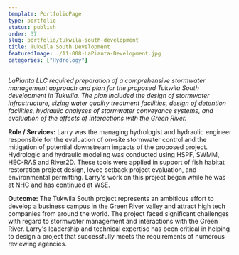 ```yaml
---
template: PortfolioPage
type: portfolio
status: publish
order: 37
slug: portfolio/tukwila-south-development
title: Tukwila South Development
featuredImage: ./11-008-LaPianta-Development.jpg
categories: ["Hydrology"]
---
```


_LaPianta LLC required preparation of a comprehensive stormwater management approach and plan for the proposed Tukwila South development in Tukwila. The plan included the design of stormwater infrastructure, sizing water quality treatment facilities, design of detention facilities, hydraulic analyses of stormwater conveyance systems, and evaluation of the effects of interactions with the Green River._  
  
**Role / Services:** Larry was the managing hydrologist and hydraulic engineer responsible for the evaluation of on-site stormwater control and the mitigation of potential downstream impacts of the proposed project. Hydrologic and hydraulic modeling was conducted using HSPF, SWMM, HEC-RAS and River2D. These tools were applied in support of fish habitat restoration project design, levee setback project evaluation, and environmental permitting. Larry's work on this project began while he was at NHC and has continued at WSE.  
  
**Outcome:** The Tukwila South project represents an ambitious effort to develop a business campus in the Green River valley and attract high tech companies from around the world. The project faced significant challenges with regard to stormwater management and interactions with the Green River. Larry's leadership and technical expertise has been critical in helping to design a project that successfully meets the requirements of numerous reviewing agencies.